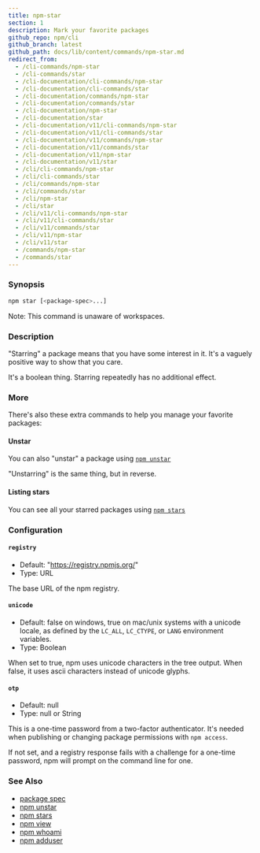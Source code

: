 ```yaml
---
title: npm-star
section: 1
description: Mark your favorite packages
github_repo: npm/cli
github_branch: latest
github_path: docs/lib/content/commands/npm-star.md
redirect_from:
  - /cli-commands/npm-star
  - /cli-commands/star
  - /cli-documentation/cli-commands/npm-star
  - /cli-documentation/cli-commands/star
  - /cli-documentation/commands/npm-star
  - /cli-documentation/commands/star
  - /cli-documentation/npm-star
  - /cli-documentation/star
  - /cli-documentation/v11/cli-commands/npm-star
  - /cli-documentation/v11/cli-commands/star
  - /cli-documentation/v11/commands/npm-star
  - /cli-documentation/v11/commands/star
  - /cli-documentation/v11/npm-star
  - /cli-documentation/v11/star
  - /cli/cli-commands/npm-star
  - /cli/cli-commands/star
  - /cli/commands/npm-star
  - /cli/commands/star
  - /cli/npm-star
  - /cli/star
  - /cli/v11/cli-commands/npm-star
  - /cli/v11/cli-commands/star
  - /cli/v11/commands/star
  - /cli/v11/npm-star
  - /cli/v11/star
  - /commands/npm-star
  - /commands/star
---
```


### Synopsis

```bash
npm star [<package-spec>...]
```

Note: This command is unaware of workspaces.

### Description

"Starring" a package means that you have some interest in it. It's a vaguely positive way to show that you care.

It's a boolean thing. Starring repeatedly has no additional effect.

### More

There's also these extra commands to help you manage your favorite packages:

#### Unstar

You can also "unstar" a package using [`npm unstar`](/cli/v11/commands/npm-unstar)

"Unstarring" is the same thing, but in reverse.

#### Listing stars

You can see all your starred packages using [`npm stars`](/cli/v11/commands/npm-stars)

### Configuration

#### `registry`

- Default: "https://registry.npmjs.org/"
- Type: URL

The base URL of the npm registry.

#### `unicode`

- Default: false on windows, true on mac/unix systems with a unicode locale, as defined by the `LC_ALL`, `LC_CTYPE`, or `LANG` environment variables.
- Type: Boolean

When set to true, npm uses unicode characters in the tree output. When false, it uses ascii characters instead of unicode glyphs.

#### `otp`

- Default: null
- Type: null or String

This is a one-time password from a two-factor authenticator. It's needed when publishing or changing package permissions with `npm access`.

If not set, and a registry response fails with a challenge for a one-time password, npm will prompt on the command line for one.

### See Also

- [package spec](/cli/v11/using-npm/package-spec)
- [npm unstar](/cli/v11/commands/npm-unstar)
- [npm stars](/cli/v11/commands/npm-stars)
- [npm view](/cli/v11/commands/npm-view)
- [npm whoami](/cli/v11/commands/npm-whoami)
- [npm adduser](/cli/v11/commands/npm-adduser)
